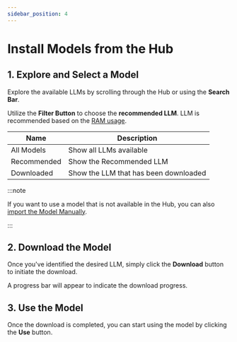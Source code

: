 ```yaml
---
sidebar_position: 4
---
```


# Install Models from the Hub

## 1. Explore and Select a Model

Explore the available LLMs by scrolling through the Hub or using the **Search Bar**.

Utilize the **Filter Button** to choose the **recommended LLM**. LLM is recommended based on the [RAM usage](https://github.com/janhq/jan/issues/1384).

| Name | Description |
| ---- | ----------- |
| All Models | Show all LLMs available |
| Recommended | Show the Recommended LLM |
| Downloaded | Show the LLM that has been downloaded |

:::note

If you want to use a model that is not available in the Hub, you can also [import the Model Manually](https://jan.ai/guides/using-models/import-manually/).

:::

## 2. Download the Model

Once you've identified the desired LLM, simply click the **Download** button to initiate the download.

A progress bar will appear to indicate the download progress.

## 3. Use the Model

Once the download is completed, you can start using the model by clicking the **Use** button.